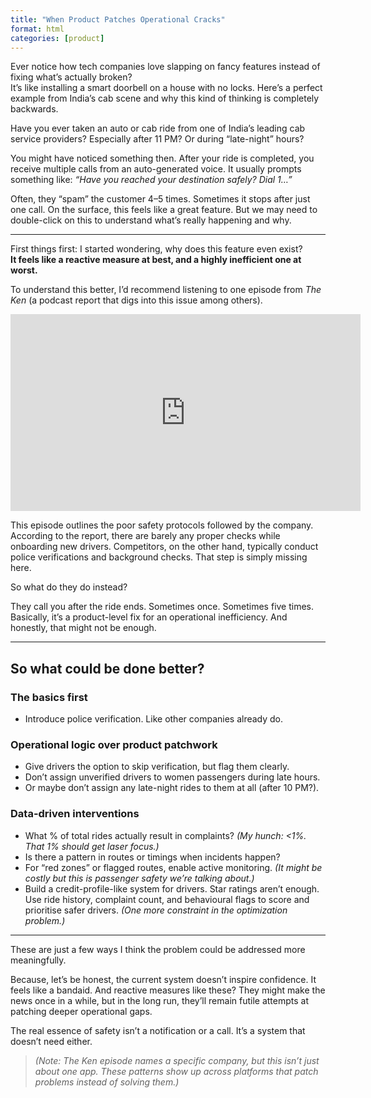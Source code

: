 ```yaml
---
title: "When Product Patches Operational Cracks"
format: html
categories: [product]
---
```


Ever notice how tech companies love slapping on fancy features instead of fixing what’s actually broken?  
It’s like installing a smart doorbell on a house with no locks. Here’s a perfect example from India’s cab scene and why this kind of thinking is completely backwards.

Have you ever taken an auto or cab ride from one of India’s leading cab service providers? Especially after 11 PM? Or during “late-night” hours?

You might have noticed something then. After your ride is completed, you receive multiple calls from an auto-generated voice. It usually prompts something like: *“Have you reached your destination safely? Dial 1…”*

Often, they “spam” the customer 4–5 times. Sometimes it stops after just one call. On the surface, this feels like a great feature. But we may need to double-click on this to understand what’s really happening and why.

---

First things first: I started wondering, why does this feature even exist?  
**It feels like a reactive measure at best, and a highly inefficient one at worst.**  

To understand this better, I’d recommend listening to one episode from *The Ken* (a podcast report that digs into this issue among others).

<iframe width="560" height="315" src="https://www.youtube.com/embed/46PLVdNWcuo" frameborder="0" allowfullscreen></iframe>

This episode outlines the poor safety protocols followed by the company. According to the report, there are barely any proper checks while onboarding new drivers. Competitors, on the other hand, typically conduct police verifications and background checks. That step is simply missing here.

So what do they do instead?

They call you after the ride ends. Sometimes once. Sometimes five times. Basically, it's a product-level fix for an operational inefficiency. And honestly, that might not be enough.

---

## So what could be done better?

### The basics first
- Introduce police verification. Like other companies already do.

### Operational logic over product patchwork
- Give drivers the option to skip verification, but flag them clearly.  
- Don’t assign unverified drivers to women passengers during late hours.  
- Or maybe don’t assign any late-night rides to them at all (after 10 PM?).

### Data-driven interventions
- What % of total rides actually result in complaints? *(My hunch: <1%. That 1% should get laser focus.)*  
- Is there a pattern in routes or timings when incidents happen?  
- For “red zones” or flagged routes, enable active monitoring. *(It might be costly but this is passenger safety we’re talking about.)*  
- Build a credit-profile-like system for drivers. Star ratings aren’t enough. Use ride history, complaint count, and behavioural flags to score and prioritise safer drivers. *(One more constraint in the optimization problem.)*

---

These are just a few ways I think the problem could be addressed more meaningfully.

Because, let’s be honest, the current system doesn't inspire confidence. It feels like a bandaid. And reactive measures like these? They might make the news once in a while, but in the long run, they’ll remain futile attempts at patching deeper operational gaps.

The real essence of safety isn’t a notification or a call. It’s a system that doesn’t need either.

> *(Note: The Ken episode names a specific company, but this isn’t just about one app. These patterns show up across platforms that patch problems instead of solving them.)*
